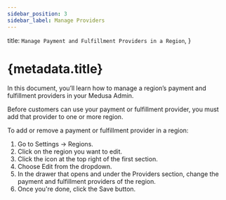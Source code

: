 ```yaml
---
sidebar_position: 3
sidebar_label: Manage Providers
---
```



  title: `Manage Payment and Fulfillment Providers in a Region`,
}

# {metadata.title}

In this document, you’ll learn how to manage a region’s payment and fulfillment providers in your Medusa Admin.

<Note>

Before customers can use your payment or fulfillment provider, you must add that provider to one or more region.

</Note>

To add or remove a payment or fulfillment provider in a region:

1. Go to Settings → Regions.
2. Click on the region you want to edit.
4. Click the <InlineIcon Icon={EllipsisHorizontal} alt="three-dots" /> icon at the top right of the first section.
4. Choose Edit from the dropdown.
5. In the drawer that opens and under the Providers section, change the payment and fulfillment providers of the region.
6. Once you're done, click the Save button.
